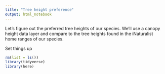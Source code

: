 ```yaml
---
title: "Tree height preference"
output: html_notebook
---
```


Let's figure out the preferred tree heights of our species. We'll use a canopy height data layer and compare to the tree heights found in the iNaturalist home ranges of our species.

Set things up
```r
rm(list = ls())
library(tidyverse)
library(here)
```

